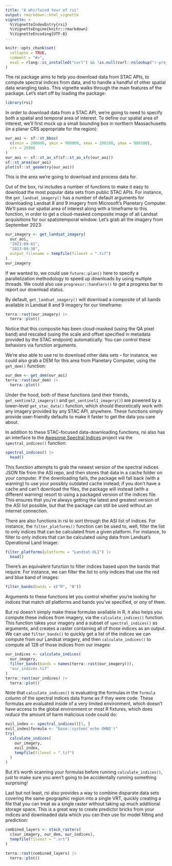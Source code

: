 ```yaml
---
title: "A whirlwind tour of rsi"
output: rmarkdown::html_vignette
vignette: >
  %\VignetteIndexEntry{rsi}
  %\VignetteEngine{knitr::rmarkdown}
  %\VignetteEncoding{UTF-8}
---
```


```r
knitr::opts_chunk$set(
  collapse = TRUE,
  comment = "#>",
  eval = rlang::is_installed("curl") && !is.null(curl::nslookup("r-project.org", error = FALSE)) && !(!interactive() && !isTRUE(as.logical(Sys.getenv("NOT_CRAN", "false"))))
)
```

The rsi package aims to help you download data from STAC APIs, to compute spectral indices from data, and to handle a handful of other spatial data wrangling tasks. This vignette walks through the main features of the package. Let's start off by loading the package:

```r
library(rsi)
```

In order to download data from a STAC API, we're going to need to specify both a spatial and temporal area of interest. To define our spatial area of interest, we'll first mock up a small bounding box in northern Massachusetts (in a planar CRS appropriate for the region):

```r
our_aoi <- sf::st_bbox(
  c(xmin = 200000, ymin = 900000, xmax = 200100, ymax = 900100),
  crs = 26986
)
our_aoi <- sf::st_as_sf(sf::st_as_sfc(our_aoi))
sf::st_area(our_aoi)
plot(sf::st_geometry(our_aoi))
```

This is the area we're going to download and process data for.

Out of the box, rsi includes a number of functions to make it easy to download the most popular data sets from public STAC APIs. For instance, the `get_landsat_imagery()` has a number of default arguments for downloading Landsat 8 and 9 imagery from Microsoft's Planetary Computer. We'll pass our spatial area of interest along with a timeframe to this function, in order to get a cloud-masked composite image of all Landsat acquisitions for our spatiotemporal window. Let's grab all the imagery from September 2023:

```r
our_imagery <- get_landsat_imagery(
  our_aoi,
  "2023-09-01",
  "2023-09-30",
  output_filename = tempfile(fileext = ".tif")
)
our_imagery
```

If we wanted to, we could use `future::plan()` here to specify a parallelization methodology to speed up downloads by using multiple threads. We could also use `progressr::handlers()` to get a progress bar to report our download status.

By default, `get_landsat_imagery()` will download a composite of all bands available in Landsat 8 and 9 imagery for our timeframe:

```r
terra::rast(our_imagery) |>
  terra::plot()
```

Notice that this composite has been cloud-masked (using the QA pixel band) and rescaled (using the scale and offset specified in metadata provided by the STAC endpoint) automatically. You can control these behaviors via function arguments.

We're also able to use rsi to download other data sets -- for instance, we could also grab a DEM for this area from Planetary Computer, using the `get_dem()` function:

```r
our_dem <- get_dem(our_aoi)
terra::rast(our_dem) |>
  terra::plot()
```

Under the hood, both of these functions (and their friends, `get_sentinel2_imagery()` and `get_sentinel1_imagery()`) are powered by a lower-level `get_stac_data()` function, which should theoretically work with any imagery provided by any STAC API, anywhere. These functions simply provide user-friendly defaults to make it faster to get the data you care about.

In addition to these STAC-focused data-downloading functions, rsi also has an interface to the [Awesome Spectral Indices](https://github.com/awesome-spectral-indices/awesome-spectral-indices) project via the `spectral_indices()` function:

```r
spectral_indices() |>
  head()
```

This function attempts to grab the newest version of the spectral indices JSON file from the ASI repo, and then stores that data in a cache folder on your computer. If the downloading fails, the package will fall back (with a warning) to use your possibly outdated cache instead; if you don't have a cache and can't download the files, the package will instead (with a different warning) resort to using a packaged version of the indices file. This ensures that you're always getting the latest and greatest version of the ASI list possible, but that the package can still be used without an internet connection.

There are also functions in rsi to sort through the ASI list of indices. For instance, the `filter_platforms()` function can be used to, well, filter the list to only indices that can be calculated from a given platform. For instance, to filter to only indices that can be calculated using data from Landsat's Operational Land Imager:

```r
filter_platforms(platforms = "Landsat-OLI") |>
  head()
```

There's an equivalent function to filter indices based upon the bands that require. For instance, we can filter the list to only indices that use the red and blue band of images:

```r
filter_bands(bands = c("R", "B"))
```

Arguments to these functions let you control whether you're looking for indices that match _all_ platforms and bands you've specified, or _any_ of them.

But rsi doesn't simply make these formulas available in R, it also helps you compute these indices from imagery, via the `calculate_indices()` function. This function takes your imagery and a subset of `spectral_indices()` as arguments, and creates a raster containing all of those indices as an output. We can use `filter_bands()` to quickly get a list of the indices we can compute from our Landsat imagery, and then `calculate_indices()` to compute all 128 of those indices from our images:

```r
our_indices <- calculate_indices(
  our_imagery,
  filter_bands(bands = names(terra::rast(our_imagery))),
  "our_indices.tif"
)
terra::rast(our_indices) |>
  terra::plot()
```

Note that `calculate_indices()` is evaluating the formulas in the `formula` column of the spectral indices data frame as if they were code. These formulas are evaluated inside of a very limited environment, which doesn't have access to the global environment or most R fixtures, which does _reduce_ the amount of harm malicious code could do:

```r
evil_index <- spectral_indices()[1, ]
evil_index$formula <- "base::system('echo OHNO')"
try(
  calculate_indices(
    our_imagery,
    evil_index,
    tempfile(fileext = ".tif")
  )
)
```

But it's worth scanning your formulas before running `calculate_indices()`, just to make sure you aren't going to be accidentally running something surprising!

Last but not least, rsi also provides a way to combine disparate data sets covering the same geographic region into a single VRT, quickly creating a file that you can treat as a single raster without taking up much additional storage space. This is a great way to create predictor bricks from your indices and downloaded data which you can then use for model fitting and prediction:

```r
combined_layers <- stack_rasters(
  c(our_imagery, our_dem, our_indices),
  tempfile(fileext = ".vrt")
)

terra::rast(combined_layers) |>
  terra::plot()
```
